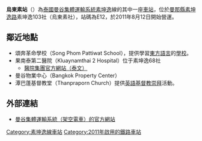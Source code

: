 {{Infobox station
| name = [[File:BTS_E12.svg|40px]]<br/>烏東素<br />{{lang|th|อุดมสุข}}
| type = {{rint|bangkok|Sukhumvit}}
| image = 
| image_caption = 
| address = [[曼谷|曼谷]]{{link-en|曼那縣|Bang Na District}}
| coordinates = {{coord|13|40|49.14|N|100|36|34.77|E|region:TH_type:railwaystation}}
| owned = {{link-en|曼谷大都會管理局|Bangkok Metropolitan Administration}}（BMA）
| operator = [[BTS集團控股|曼谷大眾交通系統公共有限公司]]（BTSC）
| line = [[素坤逸線|素坤逸線]]
| other = 
| code = E12
| opened = 2011年8月12日
| services = 
| image_size = 
}}
'''烏東素站'''（{{thai|t=สถานีอุดมสุข|phon=S̄t̄hānī xudms̄uk̄h|r=Sathani Udom Suk}}）為[[泰國|泰國]][[曼谷集體運輸系統|曼谷集體運輸系統]][[素坤逸|素坤逸]]線的其中一座[[車站|車站]]，位於[[曼那縣|曼那縣]][[素坤逸路|素坤逸路]]素坤逸103社（烏東素社），站碼為E12，於2011年8月12日開始營運。

== 鄰近地點 ==
* 頌奔革命學校（Song Phom Pattiwat School），提供學習[[東方|東方]][[語言|語言]]的[[學校|學校]]。
* 果南泰第二醫院（Kluaynamthai 2 Hospital）位于素坤逸68社
** [http://www.kluaynamthai.com/ 醫院集團官方網站（泰文）] {{Wayback|url=http://www.kluaynamthai.com/ |date=20210117030807 }}
* 曼谷物業中心（Bangkok Property Center）
* 潭巴蓬基督教堂（Thanpraporn Church）提供[[英語|英語]][[基督教|基督教]][[崇拜|崇拜]]活動。

== 外部連結 ==
* [https://web.archive.org/web/20081217025639/http://www.bts.co.th/en/index.asp 曼谷集體運輸系統（架空電車）的官方網站]
{{素坤逸線}}
[[Category:素坤逸線車站|Category:素坤逸線車站]]
[[Category:2011年啟用的鐵路車站|Category:2011年啟用的鐵路車站]]